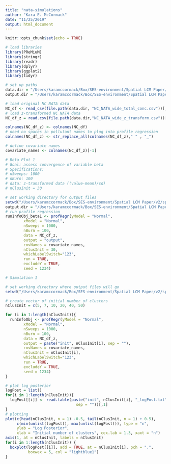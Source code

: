 ```yaml
---
title: "nata-simulations"
author: "Kara E. McCormack"
date: "11/25/2019"
output: html_document
---
```


```r
knitr::opts_chunk$set(echo = TRUE)
```

```r
# load libraries
library(PReMiuM)
library(stringr)
library(readr)
library(dplyr)
library(ggplot2)
library(tidyr)
```

```r
# set up paths
data.dir = "/Users/karamccormack/Box/SES-environment/Spatial LCM Paper/Data/"
output.dir = "/Users/karamccormack/Box/SES-environment/Spatial LCM Paper/Output/"

# load original NC NATA data
NC_df <- read_csv(file.path(data.dir, "NC_NATA_wide_total_conc.csv"))[,-1]
# load z-transformed NC NATA data
NC_df_z = read.csv(file.path(data.dir,"NC_NATA_wide_z_transform.csv"))[,-1]

colnames(NC_df_z) <- colnames(NC_df)
# need no spaces in pollutant names to plug into profile regression
colnames(NC_df_z) <- str_replace_all(colnames(NC_df_z)," " , "_")

# define covariate names
covariate_names <- colnames(NC_df_z)[-1]
```

```r
# Beta Plot 1
# Goal: assess convergence of variable beta 
# Specifications:
# nSweeps: 1000
# nBurn: 100
# data: z-transformed data ((value-mean)/sd)
# nClusInit = 30

# set working directory for output files
setwd("/Users/karamccormack/Box/SES-environment/Spatial LCM Paper/v2/spatial-mpe-ses/output/scratch/Beta_1/")
output.dir = "/Users/karamccormack/Box/SES-environment/Spatial LCM Paper/v2/spatial-mpe-ses/output/scratch/Beta_1/"
# run profile regression
runInfoObj_beta1 <- profRegr(yModel = "Normal",
        xModel = "Normal",
        nSweeps = 1000,
        nBurn = 100,
        data = NC_df_z,
        output = "output",
        covNames = covariate_names,
        nClusInit = 30,
        whichLabelSwitch="123",
        run = TRUE,
        excludeY = TRUE, 
        seed = 1234)

```




```r
# Simulation 1

# set working directory where output files will go
setwd("/Users/karamccormack/Box/SES-environment/Spatial LCM Paper/v2/spatial-mpe-ses/output/scratch/Simulation1")

# create vector of initial number of clusters
nClusInit = c(5, 7, 10, 20, 40, 50)

for (i in 1:length(nClusInit)){
  runInfoObj <- profRegr(yModel = "Normal",
        xModel = "Normal",
        nSweeps = 1000,
        nBurn = 100,
        data = NC_df_z,
        output = paste("init", nClusInit[i], sep = ""),
        covNames = covariate_names,
        nClusInit = nClusInit[i],
        whichLabelSwitch="123",
        run = TRUE,
        excludeY = TRUE, 
        seed = 1234)
}

# plot log posterior
logPost = list()
for(i in 1:length(nClusInit)){
  logPost[[i]] <- read.table(paste("init", nClusInit[i], "_logPost.txt",
                               sep = ""))[,1]
}
# plotting
plot(c(head(nClusInit, n = 1) -0.5, tail(nClusInit, n = 1) + 0.5),
     c(min(unlist(logPost)), max(unlist(logPost))), type = "n",
     ylab = "Log Posterior",
     xlab = "Initial number of clusters", cex.lab = 1.3, xaxt = "n")
axis(1, at = nClusInit, labels = nClusInit)
for(i in 1:length(nClusInit)) {
  boxplot(logPost[[i]], add = TRUE, at = nClusInit[i], pch = ".",
          boxwex = 5, col = "lightblue1")
}
```



